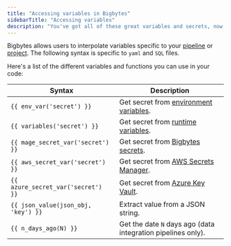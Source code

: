 ```yaml
---
title: "Accessing variables in Bigbytes"
sidebarTitle: "Accessing variables"
description: "You've got all of these great variables and secrets, now let's put them to use. Learn how to access them in your code. 🦸🏻‍♂️"
---
```


Bigbytes allows users to interpolate variables specific to your [pipeline](/getting-started/runtime-variable) or [project](/development/variables/environment-variables). The following syntax is specific to `yaml` and `SQL` files.

Here's a list of the different variables and functions you can use in your code:

| Syntax                              | Description                                                                           |
| ----------------------------------- | ------------------------------------------------------------------------------------- |
| `{{ env_var('secret') }}`           | Get secret from [environment variables](/development/variables/environment-variables). |
| `{{ variables('secret') }}`         | Get secret from [runtime variables](/getting-started/runtime-variable).                |
| `{{ mage_secret_var('secret') }}`   | Get secret from [Bigbytes secrets](/development/variables/secrets).                        |
| `{{ aws_secret_var('secret') }}`    | Get secret from [AWS Secrets Manager](/production/deploying-to-cloud/secrets/AWS).     |
| `{{ azure_secret_var('secret') }}`  | Get secret from [Azure Key Vault](/production/deploying-to-cloud/secrets/Azure).       |
| `{{ json_value(json_obj, 'key') }}` | Extract value from a JSON string.                                                     |
| `{{ n_days_ago(N) }}`               | Get the date `N` days ago (data integration pipelines only).                          |
